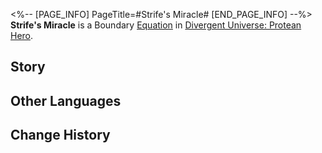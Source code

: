 <%-- [PAGE_INFO]
PageTitle=#Strife's Miracle#
[END_PAGE_INFO] --%>
{{Equation Infobox
|period   = Protean Hero
|rarity   = boundary
|path1    = The Hunt*16
|effect   = Spends 100 points of Energy to use the ability and achieve Boundary Resonance with the Path of The Hunt, dealing Wind DMG to all enemy targets and advances all allies' actions by {{Color|h|100%}}, with the Max Energy being 200.
|mentions = Nikador
}}
'''Strife's Miracle''' is a Boundary [[Divergent Universe: Protean Hero/Equations|Equation]] in [[Divergent Universe: Protean Hero]].

==Story==
{{Description|This is an instance of the hunt inscribed on a stone tablet. This is the miracle of Nikador, the Lance of Fury.<br />Countless witnesses had beheld the conqueror's heroic bearing as they fought in the sky.<br />Lightning swept across their shoulders, and the winged Titankin gnawed at their arms.<br />The fearless God of Strife spared no time to wipe away the golden blood.<br />In response, a hundred lances pierced through the dark clouds.<br />Wounded, the many-eyed giant bird of the sky dome shrieked and fled.<br />The Father of Victory traversed mountains and valleys<br />To relentlessly hunt the arrogant foe that usurped the sky.<br />Across Amphoreus, from north to south,<br />Lances like inverted raindrops pierced the sky, illuminating the night.<br />Thunder spears roared eternally as they struck the earth.<br />Imitating the divine, the sky priests and the warriors of Kremnos clashed head-on.<br />This hunt would never cease until one side was utterly annihilated.}}
<!--
==Gameplay Notes==
* 
-->
==Other Languages==
{{Other Languages
|en   = Strife's Miracle
|zhs  = 纷争之神迹
|zht  = 紛爭之神跡
|ja   = 「{{Rubi|紛争|ふんそう}}」の{{Rubi|神跡|しんせき}}
|ko   = 분쟁의 기적
|es   = Milagro del conflicto
|fr   = Miracle du Conflit
|ru   = Чудо раздора
|th   = ปาฏิหาริย์แห่งปฏิปักษ์
|vi   = Thần Tích Phân Tranh
|de   = Wunder des Zwists
|id   = Strife's Miracle
|pt   = Milagre do Conflito
}}

==Change History==
{{Change History|3.1}}